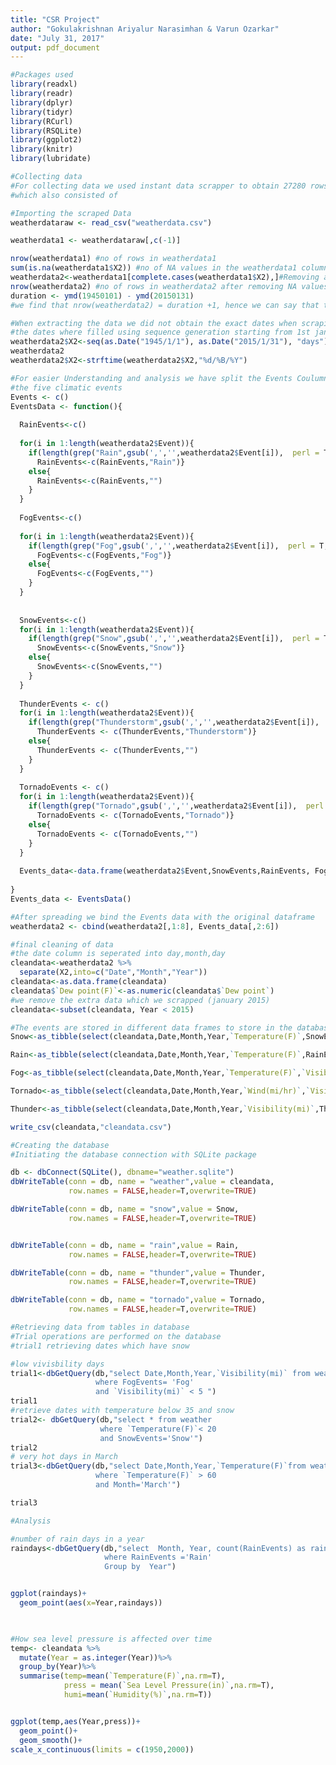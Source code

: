 ---
title: "CSR Project"
author: "Gokulakrishnan Ariyalur Narasimhan & Varun Ozarkar"
date: "July 31, 2017"
output: pdf_document
---
```{r}
#Packages used
library(readxl)
library(readr)
library(dplyr)
library(tidyr)
library(RCurl)
library(RSQLite)
library(ggplot2)
library(knitr)
library(lubridate)


```

```{r}
#Collecting data
#For collecting data we used instant data scrapper to obtain 27280 rows of data
#which also consisted of

#Importing the scraped Data
weatherdataraw <- read_csv("weatherdata.csv")

weatherdata1 <- weatherdataraw[,c(-1)]

nrow(weatherdata1) #no of rows in weatherdata1
sum(is.na(weatherdata1$X2)) #no of NA values in the weatherdata1 column X2
weatherdata2<-weatherdata1[complete.cases(weatherdata1$X2),]#Removing all rows with NA values in column X2
nrow(weatherdata2) #no of rows in weatherdata2 after removing NA values
duration <- ymd(19450101) - ymd(20150131)
#we find that nrow(weatherdata2) = duration +1, hence we can say that the dates are now in sequence and there are no missing dates.

#When extracting the data we did not obtain the exact dates when scraping hence 
#the dates where filled using sequence generation starting from 1st jan 1945
weatherdata2$X2<-seq(as.Date("1945/1/1"), as.Date("2015/1/31"), "days")
weatherdata2
weatherdata2$X2<-strftime(weatherdata2$X2,"%d/%B/%Y")

```

```{r}
#For easier Understanding and analysis we have split the Events Coulumn using functions into
#the five climatic events
Events <- c()
EventsData <- function(){
  
  RainEvents<-c()
  
  for(i in 1:length(weatherdata2$Event)){
    if(length(grep("Rain",gsub(',','',weatherdata2$Event[i]),  perl = T, value = F))>0){
      RainEvents<-c(RainEvents,"Rain")}
    else{
      RainEvents<-c(RainEvents,"")
    }
  }
  
  FogEvents<-c()
  
  for(i in 1:length(weatherdata2$Event)){
    if(length(grep("Fog",gsub(',','',weatherdata2$Event[i]),  perl = T, value = F))>0){
      FogEvents<-c(FogEvents,"Fog")}
    else{
      FogEvents<-c(FogEvents,"")
    }
  }
  
  
  SnowEvents<-c()
  for(i in 1:length(weatherdata2$Event)){
    if(length(grep("Snow",gsub(',','',weatherdata2$Event[i]),  perl = T, value = F))>0){
      SnowEvents<-c(SnowEvents,"Snow")}
    else{
      SnowEvents<-c(SnowEvents,"")
    }
  }
  
  ThunderEvents <- c()
  for(i in 1:length(weatherdata2$Event)){
    if(length(grep("Thunderstorm",gsub(',','',weatherdata2$Event[i]),  perl = T, value = F))>0){
      ThunderEvents <- c(ThunderEvents,"Thunderstorm")}
    else{
      ThunderEvents <- c(ThunderEvents,"")
    }
  }
  
  TornadoEvents <- c()
  for(i in 1:length(weatherdata2$Event)){
    if(length(grep("Tornado",gsub(',','',weatherdata2$Event[i]),  perl = T, value = F))>0){
      TornadoEvents <- c(TornadoEvents,"Tornado")}
    else{
      TornadoEvents <- c(TornadoEvents,"")
    }
  }
  
  Events_data<-data.frame(weatherdata2$Event,SnowEvents,RainEvents, FogEvents, TornadoEvents, ThunderEvents)
  
}
Events_data <- EventsData()

#After spreading we bind the Events data with the original dataframe
weatherdata2 <- cbind(weatherdata2[,1:8], Events_data[,2:6])
```

```{r}

#final cleaning of data
#the date column is seperated into day,month,day
cleandata<-weatherdata2 %>%
  separate(X2,into=c("Date","Month","Year")) 
cleandata<-as.data.frame(cleandata)
cleandata$`Dew point(F)`<-as.numeric(cleandata$`Dew point`)
#we remove the extra data which we scrapped (january 2015)
cleandata<-subset(cleandata, Year < 2015)

#The events are stored in different data frames to store in the database and perform analysis
Snow<-as_tibble(select(cleandata,Date,Month,Year,`Temperature(F)`,SnowEvents))

Rain<-as_tibble(select(cleandata,Date,Month,Year,`Temperature(F)`,RainEvents))

Fog<-as_tibble(select(cleandata,Date,Month,Year,`Temperature(F)`,`Visibility(mi)`,FogEvents))

Tornado<-as_tibble(select(cleandata,Date,Month,Year,`Wind(mi/hr)`,`Visibility(mi)`,TornadoEvents))

Thunder<-as_tibble(select(cleandata,Date,Month,Year,`Visibility(mi)`,ThunderEvents))

write_csv(cleandata,"cleandata.csv")
```


```{r}
#Creating the database
#Initiating the database connection with SQLite package

db <- dbConnect(SQLite(), dbname="weather.sqlite")
dbWriteTable(conn = db, name = "weather",value = cleandata,
             row.names = FALSE,header=T,overwrite=TRUE)

dbWriteTable(conn = db, name = "snow",value = Snow,
             row.names = FALSE,header=T,overwrite=TRUE)


dbWriteTable(conn = db, name = "rain",value = Rain,
             row.names = FALSE,header=T,overwrite=TRUE)

dbWriteTable(conn = db, name = "thunder",value = Thunder,
             row.names = FALSE,header=T,overwrite=TRUE)

dbWriteTable(conn = db, name = "tornado",value = Tornado,
             row.names = FALSE,header=T,overwrite=TRUE)

```


```{r}

#Retrieving data from tables in database
#Trial operations are performed on the database
#trial1 retrieving dates which have snow

#low vivisbility days
trial1<-dbGetQuery(db,"select Date,Month,Year,`Visibility(mi)` from weather
                   where FogEvents= 'Fog'
                   and `Visibility(mi)` < 5 ")
trial1                  
#retrieve dates with temperature below 35 and snow
trial2<- dbGetQuery(db,"select * from weather 
                    where `Temperature(F)`< 20
                    and SnowEvents='Snow'")
trial2            
# very hot days in March
trial3<-dbGetQuery(db,"select Date,Month,Year,`Temperature(F)`from weather
                   where `Temperature(F)` > 60
                   and Month='March'")

trial3
```


```{r}

#Analysis

#number of rain days in a year
raindays<-dbGetQuery(db,"select  Month, Year, count(RainEvents) as raindays from weather
                     where RainEvents ='Rain'
                     Group by  Year")


ggplot(raindays)+ 
  geom_point(aes(x=Year,raindays))
  


#How sea level pressure is affected over time 
temp<- cleandata %>%
  mutate(Year = as.integer(Year))%>%
  group_by(Year)%>%
  summarise(temp=mean(`Temperature(F)`,na.rm=T),
            press = mean(`Sea Level Pressure(in)`,na.rm=T),
            humi=mean(`Humidity(%)`,na.rm=T))


ggplot(temp,aes(Year,press))+
  geom_point()+
  geom_smooth()+
scale_x_continuous(limits = c(1950,2000))
```